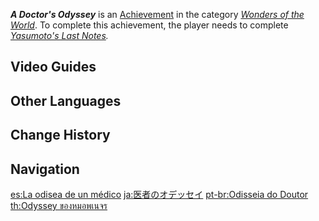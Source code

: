 {{Achievement Infobox
|id           = 81116
|order id     = 1112
|category     = Wonders of the World
|description  = Find out what happened to [[Yasumoto]].
|requirements = Complete ''[[Yasumoto's Last Notes]].''
|primogems    = 5
|tracking     = 
|hidden       = 1
|topic        = 
|type         = Exploration
}}
'''''A Doctor's Odyssey''''' is an [[Achievement]] in the category ''[[Wonders of the World]]''. To complete this achievement, the player needs to complete ''[[Yasumoto's Last Notes]].''
<!--
==Trivia==
-->
==Video Guides==
{{EVT
|video1   = https://youtu.be/t2C4NbYqbHQ
|caption1 = "A Doctor's Odyssey" Achievement Guide

|video2   = https://youtu.be/WGmb2J8MOU8
|caption2 = A Doctor's Odyssey Guide
}}

==Other Languages==
{{Other Languages
|en       = A Doctor's Odyssey
|zhs      = 游医的奥德赛
|zhs_rm   = Yóuyī de Àodésài
|zht      = 遊醫的奧德賽
|zht_rm   = Yóuyī de Àodésài
|zh_tl    = A Traveling Doctor's Odyssey
|ja       = 医者のオデッセイ
|ja_rm    = Isha no Odessei
|ja_tl    = A Doctor's Odyssey
|ko       = 떠돌이 의사의 오디세이
|ko_rm    = Tteodori Uisa-ui Odise'i
|ko_tl    = A Wandering Doctor's Odyssey
|es       = La odisea de un médico
|es_tl    = The Odyssey of a Medic
|fr       = L'odyssée du médecin itinérant
|fr_tl    = The Traveling Doctor's Odyssey
|ru       = Одиссея врача
|ru_tl    = A Doctor's Odyssey
|th       = Odyssey ของหมอพเนจร
|th_rm    = Odyssey khong Mo Phanechon
|th_tl    = Odyssey of a Traveling Doctor
|vi       = Odyssey Của Thầy Thuốc
|vi_tl    = A Doctor's Odyssey
|de       = Die Irrfahrt eines Arztes
|de_tl    = The Odyssey of a Physician
|id       = Perjalanan Seorang Dokter
|id_tl    = A Doctor's Odyssey
|pt       = Odisseia do Doutor
|pt_tl    = A Doctor's Odyssey
|tr       = Bir Doktorun Destanı
|tr_tl    = A Doctor's Epic
|it       = L'odissea di un dottore
|it_tl    = A Doctor's Odyssey
}}

==Change History==
{{Change History|2.0}}
<!--
==References==
{{Reflist}}
-->
==Navigation==
{{Achievement Navbox|Wonders of the World|Exploration}}

[[es:La odisea de un médico]]
[[ja:医者のオデッセイ]]
[[pt-br:Odisseia do Doutor]]
[[th:Odyssey ของหมอพเนจร]]